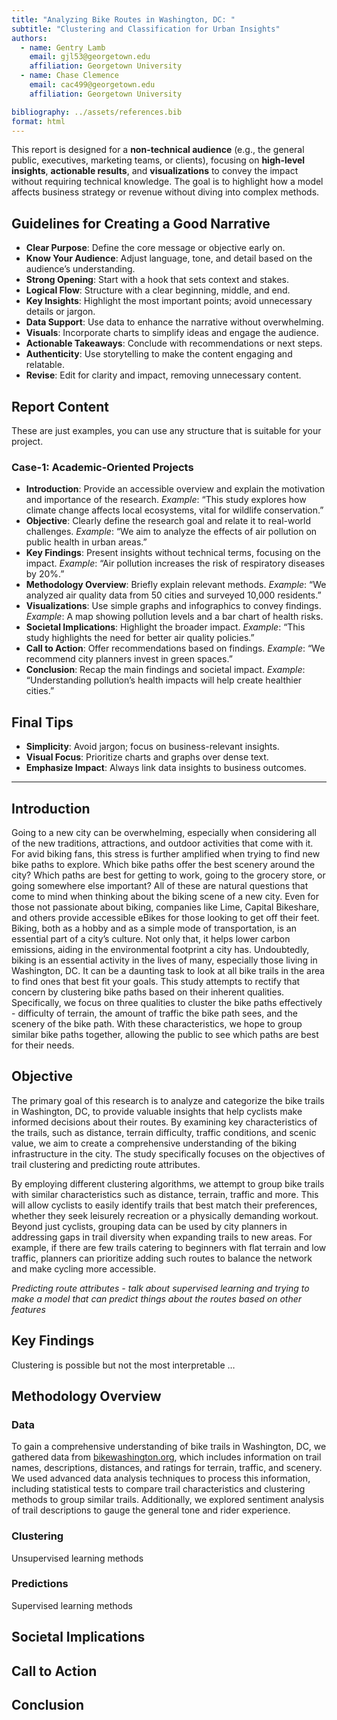 ```yaml
---
title: "Analyzing Bike Routes in Washington, DC: "
subtitle: "Clustering and Classification for Urban Insights"
authors:
  - name: Gentry Lamb
    email: gjl53@georgetown.edu
    affiliation: Georgetown University
  - name: Chase Clemence 
    email: cac499@georgetown.edu
    affiliation: Georgetown University

bibliography: ../assets/references.bib
format: html
---
```


This report is designed for a **non-technical audience** (e.g., the general public, executives, marketing teams, or clients), focusing on **high-level insights**, **actionable results**, and **visualizations** to convey the impact without requiring technical knowledge. The goal is to highlight how a model affects business strategy or revenue without diving into complex methods.

## Guidelines for Creating a Good Narrative

- **Clear Purpose**: Define the core message or objective early on.
- **Know Your Audience**: Adjust language, tone, and detail based on the audience’s understanding.
- **Strong Opening**: Start with a hook that sets context and stakes.
- **Logical Flow**: Structure with a clear beginning, middle, and end.
- **Key Insights**: Highlight the most important points; avoid unnecessary details or jargon.
- **Data Support**: Use data to enhance the narrative without overwhelming.
- **Visuals**: Incorporate charts to simplify ideas and engage the audience.
- **Actionable Takeaways**: Conclude with recommendations or next steps.
- **Authenticity**: Use storytelling to make the content engaging and relatable.
- **Revise**: Edit for clarity and impact, removing unnecessary content.
  
## Report Content

These are just examples, you can use any structure that is suitable for your project.

### Case-1: Academic-Oriented Projects

- **Introduction**: Provide an accessible overview and explain the motivation and importance of the research.
   *Example*: "This study explores how climate change affects local ecosystems, vital for wildlife conservation."
- **Objective**: Clearly define the research goal and relate it to real-world challenges.
   *Example*: "We aim to analyze the effects of air pollution on public health in urban areas."
- **Key Findings**: Present insights without technical terms, focusing on the impact.
   *Example*: "Air pollution increases the risk of respiratory diseases by 20%."
- **Methodology Overview**: Briefly explain relevant methods.
   *Example*: "We analyzed air quality data from 50 cities and surveyed 10,000 residents."
- **Visualizations**: Use simple graphs and infographics to convey findings.
   *Example*: A map showing pollution levels and a bar chart of health risks.
- **Societal Implications**: Highlight the broader impact.
   *Example*: "This study highlights the need for better air quality policies."
- **Call to Action**: Offer recommendations based on findings.
   *Example*: "We recommend city planners invest in green spaces."
- **Conclusion**: Recap the main findings and societal impact.
   *Example*: "Understanding pollution's health impacts will help create healthier cities."

## Final Tips

- **Simplicity**: Avoid jargon; focus on business-relevant insights.
- **Visual Focus**: Prioritize charts and graphs over dense text.
- **Emphasize Impact**: Always link data insights to business outcomes.

---------------------------------------------------------------------------------------------------

## Introduction

Going to a new city can be overwhelming, especially when considering all of the new traditions, attractions, and outdoor activities that come with it. For avid biking fans, this stress is further amplified when trying to find new bike paths to explore. Which bike paths offer the best scenery around the city? Which paths are best for getting to work, going to the grocery store, or going somewhere else important? All of these are natural questions that come to mind when thinking about the biking scene of a new city. Even for those not passionate about biking, companies like Lime, Capital Bikeshare, and others provide accessible eBikes for those looking to get off their feet. Biking, both as a hobby and as a simple mode of transportation, is an essential part of a city's culture. Not only that, it helps lower carbon emissions, aiding in the environmental footprint a city has. Undoubtedly, biking is an essential activity in the lives of many, especially those living in Washington, DC. It can be a daunting task to look at all bike trails in the area to find ones that best fit your goals. This study attempts to rectify that concern by clustering bike paths based on their inherent qualities. Specifically, we focus on three qualities to cluster the bike paths effectively - difficulty of terrain, the amount of traffic the bike path sees, and the scenery of the bike path. With these characteristics, we hope to group similar bike paths together, allowing the public to see which paths are best for their needs.

## Objective 

The primary goal of this research is to analyze and categorize the bike trails in Washington, DC, to provide valuable insights that help cyclists make informed decisions about their routes. By examining key characteristics of the trails, such as distance, terrain difficulty, traffic conditions, and scenic value, we aim to create a comprehensive understanding of the biking infrastructure in the city. The study specifically focuses on the objectives of trail clustering and predicting route attributes. 

By employing different clustering algorithms, we attempt to group bike trails with similar characteristics such as distance, terrain, traffic and more. This will allow cyclists to easily identify trails that best match their preferences, whether they seek leisurely recreation or a physically demanding workout. Beyond just cyclists, grouping data can be used by city planners in addressing gaps in trail diversity when expanding trails to new areas. For example, if there are few trails catering to beginners with flat terrain and low traffic, planners can prioritize adding such routes to balance the network and make cycling more accessible.

*Predicting route attributes - talk about supervised learning and trying to make a model that can predict things about the routes based on other features*

## Key Findings

Clustering is possible but not the most interpretable ... 



## Methodology Overview

### Data

To gain a comprehensive understanding of bike trails in Washington, DC, we gathered data from [bikewashington.org](http://bikewashington.org/routes/index.htm), which includes information on trail names, descriptions, distances, and ratings for terrain, traffic, and scenery. We used advanced data analysis techniques to process this information, including statistical tests to compare trail characteristics and clustering methods to group similar trails. Additionally, we explored sentiment analysis of trail descriptions to gauge the general tone and rider experience.

### Clustering 

Unsupervised learning methods

### Predictions 

Supervised learning methods 

## Societal Implications



## Call to Action



## Conclusion

